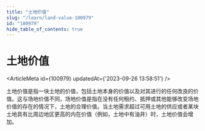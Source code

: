 ```yaml
---
title: "土地价值"
slug: "/learn/land-value-100979"
id: "100979"
hide_table_of_contents: true
---
```



# 土地价值

<ArticleMeta id={100979} updatedAt={'2023-09-26 13:58:51'} />
<div className='border-solid border-b border-t-0 my-4 border-[var(--ifm-color-gray-300)]' />

土地价值是指一块土地的价值，包括土地本身的价值以及对其进行的任何改良的价值。这与场地价值不同，场地价值是指在没有任何租约、抵押或其他能够改变场地价值的存在的情况下，土地的合理价值。当土地需求超过可用土地的供应或者某块土地具有比周边地区更高的内在价值（例如，土地中有油井）时，土地价值会增加。
